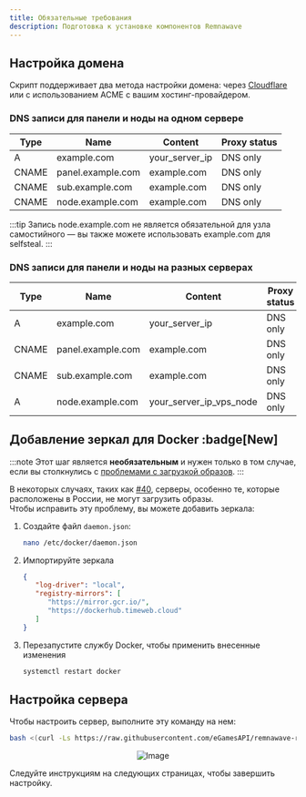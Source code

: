 ```yaml
---
title: Обязательные требования
description: Подготовка к установке компонентов Remnawave
---
```



## Настройка домена
Скрипт поддерживает два метода настройки домена: через [Cloudflare](https://dash.cloudflare.com/) или с использованием ACME с вашим хостинг-провайдером.

### DNS записи для панели и ноды на одном сервере

| Type  | Name              | Content          | Proxy status  |
| ----- | ----------------- | ---------------- | ------------- |
| A     | example.com       | your_server_ip   | DNS only      |
| CNAME | panel.example.com | example.com      | DNS only      |
| CNAME | sub.example.com   | example.com      | DNS only      |
| CNAME | node.example.com  | example.com      | DNS only      |

:::tip
Запись node.example.com не является обязательной для узла самостийного — вы также можете использовать example.com для selfsteal.
:::

### DNS записи для панели и ноды на разных серверах

| Type  | Name              | Content                 | Proxy status  |
| ----- | ----------------- | ----------------------- | ------------- |
| A     | example.com       | your_server_ip          | DNS only      |
| CNAME | panel.example.com | example.com             | DNS only      |
| CNAME | sub.example.com   | example.com             | DNS only      |
| A     | node.example.com  | your_server_ip_vps_node | DNS only      |

## Добавление зеркал для Docker :badge[New]

:::note
Этот шаг является **необязательным** и нужен только в том случае, если вы столкнулись с [проблемами с загрузкой образов](https://github.com/eGamesAPI/remnawave-reverse-proxy/issues/40).
:::

В некоторых случаях, таких как [#40](https://github.com/eGamesAPI/remnawave-reverse-proxy/issues/40), серверы, особенно те, которые расположены в России, не могут загрузить образы.  
Чтобы исправить эту проблему, вы можете добавить зеркала:

<Steps>

1. Создайте файл `daemon.json`:

   ```bash
   nano /etc/docker/daemon.json
   ```

2. Импортируйте зеркала

   ```json
   {
      "log-driver": "local",
      "registry-mirrors": [
         "https://mirror.gcr.io/",
         "https://dockerhub.timeweb.cloud"
      ]
   }
   ```

3. Перезапустите службу Docker, чтобы применить внесенные изменения

   ```bash
   systemctl restart docker
   ```

</Steps>

## Настройка сервера

Чтобы настроить сервер, выполните эту команду на нем:

```bash
bash <(curl -Ls https://raw.githubusercontent.com/eGamesAPI/remnawave-reverse-proxy/refs/heads/main/install_remnawave.sh)
```
<p align="center">
  <img src="https://github.com/eGamesAPI/remnawave-reverse-proxy/raw/main/media/remnawave-reverse-proxy_en.png" alt="Image" />
</p>

Следуйте инструкциям на следующих страницах, чтобы завершить настройку.
